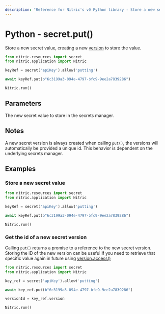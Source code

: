 ```yaml
---
description: "Reference for Nitric's v0 Python library - Store a new secret value."
---
```


# Python - secret.put()

Store a new secret value, creating a new [version](./secret-version) to store the value.

```python
from nitric.resources import secret
from nitric.application import Nitric

keyRef = secret('apiKey').allow('putting')

await keyRef.put(b"6c3199a3-094e-4797-bfc9-9ee2a7839286")

Nitric.run()
```

## Parameters

<Properties>
  <Property name="secret" required type="string | bytes">
    The new secret value to store in the secrets manager.
  </Property>
</Properties>

## Notes

A new secret version is always created when calling `put()`, the versions will automatically be provided a unique id. This behavior is dependent on the underlying secrets manager.

## Examples

### Store a new secret value

```python
from nitric.resources import secret
from nitric.application import Nitric

keyRef = secret('apiKey').allow('putting')

await keyRef.put(b"6c3199a3-094e-4797-bfc9-9ee2a7839286")

Nitric.run()
```

### Get the id of a new secret version

Calling `put()` returns a promise to a reference to the new secret version. Storing the ID of the new version can be useful if you need to retrieve that specific value again in future using [version.access()](./secret-version-access)

```python
from nitric.resources import secret
from nitric.application import Nitric

key_ref = secret('apiKey').allow('putting')

await key_ref.put(b"6c3199a3-094e-4797-bfc9-9ee2a7839286")

versionId = key_ref.version

Nitric.run()
```
